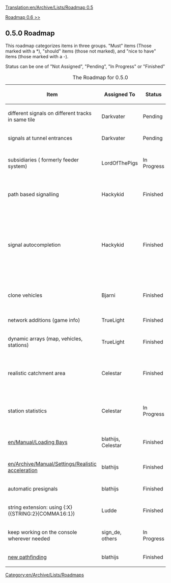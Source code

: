 [[Translation:en/Archive/Lists/Roadmap 0.5]]
[[Category:en/Archive/Lists/Roadmaps]]


[[en/Archive/Lists/Roadmap 0.6|Roadmap 0.6 >>]]
== 0.5.0 Roadmap ==

This roadmap categorizes items in three groups. "Must" items (Those marked with a *), "should" items (those not marked), and "nice to have" items (those marked with a -).

Status can be one of "Not Assigned", "Pending", "In Progress" or "Finished"

{| border="1"
|+ The Roadmap for 0.5.0
|-
! Item !! Assigned To !! Status !! Remarks
|-
|different signals on different tracks in same tile || Darkvater
!class="claimed" | Pending ||
|-
|signals at tunnel entrances || Darkvater 
!class="claimed" | Pending ||
|-
|subsidiaries ( formerly feeder system) || LordOfThePigs
!class="wip" | In Progress || Betatest at the forum
|-
|path based signalling || Hackykid
!class="checked" | Finished || Needs testing (SVN)
|-
|signal autocompletion || Hackykid
!class="checked" | Finished || Needs testing (SVN)<br/>[I guess this means PBS stuff? -- Luca]
|-
|clone vehicles || Bjarni
!class="checked" | Finished || Needs testing (SVN)
|-
|network additions (game info) || TrueLight
!class="checked" | Finished || In 0.3.6
|-
|dynamic arrays (map, vehicles, stations) || TrueLight
!class="checked" | Finished || In 0.4.0
|-
|realistic catchment area || Celestar
!class="checked" | Finished || Needs testing / balancing (SVN)
|-
|station statistics || Celestar
!class="wip" | In Progress || Code finished, needs testing 
|-
|[[en/Manual/Loading Bays]] || blathijs, Celestar
!class="checked" | Finished || In 0.4.0
|-
|[[en/Archive/Manual/Settings/Realistic acceleration]] || blathijs
!class="checked" | Finished || In 0.4.0
|-
|automatic presignals || blathijs
!class="checked" | Finished || In SVN
|-
|string extension: using {:X} ({STRING:2}{COMMA16:1}) || Ludde
!class="checked" | Finished ||
|-
|keep working on the console wherever needed || sign_de, others
!class="wip" | In Progress ||
|-
|[[en/Archive/Manual/Settings/New train pathfinding|new pathfinding]] || blathijs
!class="checked" | Finished || In 0.4.0
|}